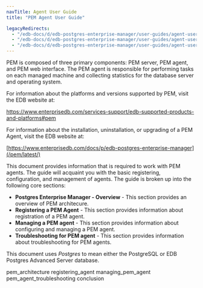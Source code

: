 ```yaml
---
navTitle: Agent User Guide
title: "PEM Agent User Guide"

legacyRedirects:
  - "/edb-docs/d/edb-postgres-enterprise-manager/user-guides/agent-user-guide/8.0/genindex.html"
  - "/edb-docs/d/edb-postgres-enterprise-manager/user-guides/agent-user-guide/8.0/conclusion.html"
  - "/edb-docs/d/edb-postgres-enterprise-manager/user-guides/agent-user-guide/8.0/index.html"
---
```


PEM is composed of three primary components: PEM server, PEM agent, and PEM web interface. The PEM agent is responsible for performing tasks on each managed machine and collecting statistics for the database server and operating system.

For information about the platforms and versions supported by PEM, visit the EDB website at:

<https://www.enterprisedb.com/services-support/edb-supported-products-and-platforms#pem>

For information about the installation, uninstallation, or upgrading of a PEM Agent, visit the EDB website at:

[https://www.enterprisedb.com/docs/p/edb-postgres-enterprise-manager](/pem/latest/)

This document provides information that is required to work with PEM agents. The guide will acquaint you with the basic registering, configuration, and management of agents. The guide is broken up into the following core sections:

-   **Postgres Enterprise Manager - Overview** - This section provides an overview of PEM architecure.
-   **Registering a PEM Agent** - This section provides information about registration of a PEM agent.
-   **Managing a PEM agent** - This section provides information about configuring and managing a PEM agent.
-   **Troubleshooting for PEM agent** - This section provides information about troubleshooting for PEM agents.

This document uses *Postgres* to mean either the PostgreSQL or EDB Postgres Advanced Server database.

<div class="toctree" maxdepth="3">

pem_architecture registering_agent managing_pem_agent pem_agent_troubleshooting conclusion

</div>

